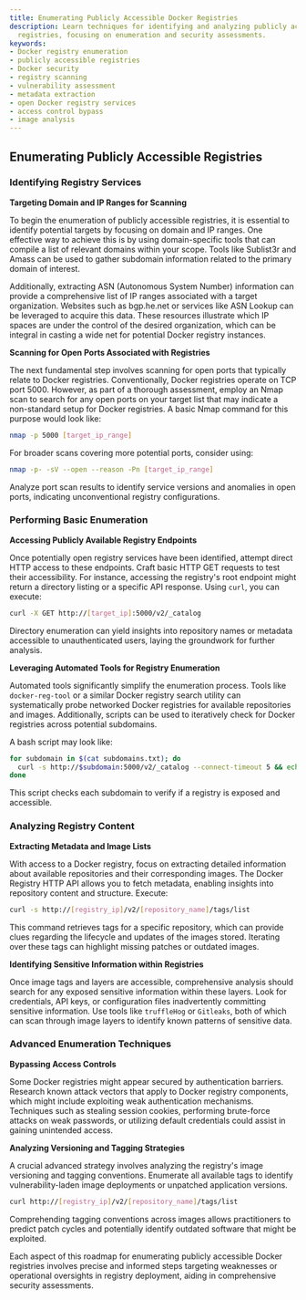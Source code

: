 ```yaml
---
title: Enumerating Publicly Accessible Docker Registries
description: Learn techniques for identifying and analyzing publicly accessible Docker
  registries, focusing on enumeration and security assessments.
keywords:
- Docker registry enumeration
- publicly accessible registries
- Docker security
- registry scanning
- vulnerability assessment
- metadata extraction
- open Docker registry services
- access control bypass
- image analysis
---
```


## Enumerating Publicly Accessible Registries

### Identifying Registry Services

**Targeting Domain and IP Ranges for Scanning**

To begin the enumeration of publicly accessible registries, it is essential to identify potential targets by focusing on domain and IP ranges. One effective way to achieve this is by using domain-specific tools that can compile a list of relevant domains within your scope. Tools like Sublist3r and Amass can be used to gather subdomain information related to the primary domain of interest.

Additionally, extracting ASN (Autonomous System Number) information can provide a comprehensive list of IP ranges associated with a target organization. Websites such as bgp.he.net or services like ASN Lookup can be leveraged to acquire this data. These resources illustrate which IP spaces are under the control of the desired organization, which can be integral in casting a wide net for potential Docker registry instances.

**Scanning for Open Ports Associated with Registries**

The next fundamental step involves scanning for open ports that typically relate to Docker registries. Conventionally, Docker registries operate on TCP port 5000. However, as part of a thorough assessment, employ an Nmap scan to search for any open ports on your target list that may indicate a non-standard setup for Docker registries. A basic Nmap command for this purpose would look like:

```bash
nmap -p 5000 [target_ip_range]
```

For broader scans covering more potential ports, consider using:

```bash
nmap -p- -sV --open --reason -Pn [target_ip_range]
```

Analyze port scan results to identify service versions and anomalies in open ports, indicating unconventional registry configurations.

### Performing Basic Enumeration

**Accessing Publicly Available Registry Endpoints**

Once potentially open registry services have been identified, attempt direct HTTP access to these endpoints. Craft basic HTTP GET requests to test their accessibility. For instance, accessing the registry's root endpoint might return a directory listing or a specific API response. Using `curl`, you can execute:

```bash
curl -X GET http://[target_ip]:5000/v2/_catalog
```

Directory enumeration can yield insights into repository names or metadata accessible to unauthenticated users, laying the groundwork for further analysis.

**Leveraging Automated Tools for Registry Enumeration**

Automated tools significantly simplify the enumeration process. Tools like `docker-reg-tool` or a similar Docker registry search utility can systematically probe networked Docker registries for available repositories and images. Additionally, scripts can be used to iteratively check for Docker registries across potential subdomains.

A bash script may look like:

```bash
for subdomain in $(cat subdomains.txt); do
  curl -s http://$subdomain:5000/v2/_catalog --connect-timeout 5 && echo "Accessible: $subdomain"
done
```

This script checks each subdomain to verify if a registry is exposed and accessible.

### Analyzing Registry Content

**Extracting Metadata and Image Lists**

With access to a Docker registry, focus on extracting detailed information about available repositories and their corresponding images. The Docker Registry HTTP API allows you to fetch metadata, enabling insights into repository content and structure. Execute:

```bash
curl -s http://[registry_ip]/v2/[repository_name]/tags/list
```

This command retrieves tags for a specific repository, which can provide clues regarding the lifecycle and updates of the images stored. Iterating over these tags can highlight missing patches or outdated images.

**Identifying Sensitive Information within Registries**

Once image tags and layers are accessible, comprehensive analysis should search for any exposed sensitive information within these layers. Look for credentials, API keys, or configuration files inadvertently committing sensitive information. Use tools like `truffleHog` or `Gitleaks`, both of which can scan through image layers to identify known patterns of sensitive data.

### Advanced Enumeration Techniques

**Bypassing Access Controls**

Some Docker registries might appear secured by authentication barriers. Research known attack vectors that apply to Docker registry components, which might include exploiting weak authentication mechanisms. Techniques such as stealing session cookies, performing brute-force attacks on weak passwords, or utilizing default credentials could assist in gaining unintended access.

**Analyzing Versioning and Tagging Strategies**

A crucial advanced strategy involves analyzing the registry's image versioning and tagging conventions. Enumerate all available tags to identify vulnerability-laden image deployments or unpatched application versions.

```bash
curl http://[registry_ip]/v2/[repository_name]/tags/list
```

Comprehending tagging conventions across images allows practitioners to predict patch cycles and potentially identify outdated software that might be exploited.

Each aspect of this roadmap for enumerating publicly accessible Docker registries involves precise and informed steps targeting weaknesses or operational oversights in registry deployment, aiding in comprehensive security assessments.